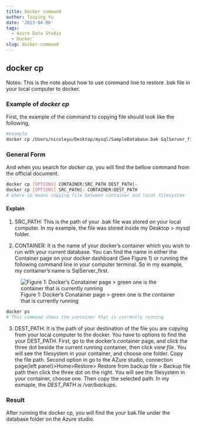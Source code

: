 ```yaml
---
title: Docker command
author: Tzuying Yu
date: '2023-04-06'
tags:
  - Azure Data Studio
  - Docker
slug: docker-command
---
```


## docker cp

Notes: This is the note about how to use command line to restore .bak file in your local computer to docker.

### Example of *docker cp*

First, the example of the command to copying file should look like the following,

``` bash
#example 
docker cp /Users/nicoleyu/Desktop/mysql/SampleDatabase.bak SqlServer_first:/var/backups
```

### General Form

And when you search for *docker cp*, you will find the bellow command from the official document.

``` bash
docker cp [OPTIONS] CONTAINER:SRC_PATH DEST_PATH|-
docker cp [OPTIONS] SRC_PATH|- CONTAINER:DEST_PATH
# where cp means copying file between container and local filesystem
```

#### Explain

1.  SRC_PATH: This is the path of your .bak file was stored on your local computer. In my example, the file was stored inside my Desktop \> mysql folder.

2.  CONTAINER: It is the name of your docker's container which you wish to run with your current database. You can find the name in either the Container page on your docker dashboard (See Figure 1) or running the following command line in your computer terminal. So in my example, my container's name is SqlServer_first.

![Figure 1: Docker's Conatainer page \> green one is the container that is currently running](docker_container.png)

```bash
docker ps 
# This command shows the container that is currently running 
```


3. DEST_PATH: It is the path of your destination of the file you are copying from your local computer to the docker. You have to options to find the your DEST_PATH. First, go to the docker's container page, and click the three dot beside the current running container, then click *view file*. You will see the filesystem in your container, and choose one folder. Copy the file path. Second option in go to the AZure studio, connection page(left panel)\>Home\>Restore\> Restore from backup file \> Backup file path then click the three dot on the right. You will see the filesystem in your container, choose one. Then copy the selected path. In my exmaple, the *DEST_PATH is /var/backups*.

### Result

After running the docker cp, you will find the your bak.file under the database folder on the Azure studio.


\
\
\






